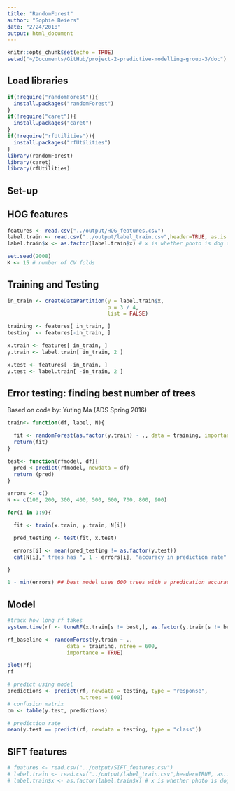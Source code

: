 ```yaml
---
title: "RandomForest"
author: "Sophie Beiers"
date: "2/24/2018"
output: html_document
---
```


```r
knitr::opts_chunk$set(echo = TRUE)
setwd("~/Documents/GitHub/project-2-predictive-modelling-group-3/doc")
```

## Load libraries
```r
if(!require("randomForest")){
  install.packages("randomForest")
}
if(!require("caret")){
  install.packages("caret")
}
if(!require("rfUtilities")){
  install.packages("rfUtilities")
}
library(randomForest)
library(caret)
library(rfUtilities)
```

## Set-up 
## HOG features
```r
features <- read.csv("../output/HOG_features.csv")
label.train <- read.csv("../output/label_train.csv",header=TRUE, as.is = TRUE)
label.train$x <- as.factor(label.train$x) # x is whether photo is dog or cat

set.seed(2008)
K <- 15 # number of CV folds


```

## Training and Testing
```r
in_train <- createDataPartition(y = label.train$x,
                                p = 3 / 4, 
                                list = FALSE)

training <- features[ in_train, ]
testing  <- features[-in_train, ]

x.train <- features[ in_train, ]
y.train <- label.train[ in_train, 2 ]

x.test <- features[ -in_train, ]
y.test <- label.train[ -in_train, 2 ]

```

## Error testing: finding best number of trees 
Based on code by: Yuting Ma (ADS Spring 2016)
```r
train<- function(df, label, N){

  fit <- randomForest(as.factor(y.train) ~ ., data = training, importance = TRUE, ntree = N)
  return(fit)
}

test<- function(rfmodel, df){
  pred <-predict(rfmodel, newdata = df)
  return (pred)
}

errors <- c()
N <- c(100, 200, 300, 400, 500, 600, 700, 800, 900)

for(i in 1:9){

  fit <- train(x.train, y.train, N[i])

  pred_testing <- test(fit, x.test)

  errors[i] <- mean(pred_testing != as.factor(y.test))
  cat(N[i]," trees has ", 1 - errors[i], "accuracy in prediction rate" )

}
```

```r
1 - min(errors) ## best model uses 600 trees with a predication accuracy rate of 0.752. 
```


## Model 

```r
#track how long rf takes
system.time(rf <- tuneRF(x.train[s != best,], as.factor(y.train[s != best]), ntree = 600, doBest = TRUE))

rf_baseline <- randomForest(y.train ~ ., 
                   data = training, ntree = 600,
                   importance = TRUE)

plot(rf)
rf

# predict using model
predictions <- predict(rf, newdata = testing, type = "response", 
                       n.trees = 600)
# confusion matrix 
cm <- table(y.test, predictions)

# prediction rate
mean(y.test == predict(rf, newdata = testing, type = "class"))


```


## SIFT features 
```r
# features <- read.csv("../output/SIFT_features.csv")
# label.train <- read.csv("../output/label_train.csv",header=TRUE, as.is = TRUE)
# label.train$x <- as.factor(label.train$x) # x is whether photo is dog or cat

```




